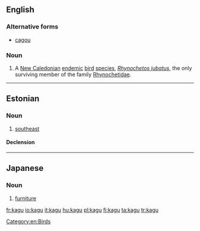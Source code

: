 {{also|kägu}}
==English==
{{wikipedia}}

===Alternative forms===
*[[cagou]]

===Noun===
{{en-noun}}

# A [[New Caledonia]]n [[endemic]] [[bird]] [[species]], ''[[Rhynochetos jubatus]]'', the only surviving member of the family [[Rhynochetidae]].

[[Category:en:Birds]]

----

==Estonian==

===Noun===
{{et-noun}}

# [[southeast]]

====Declension====
{{rfinfl|lang=et|type=declension}}

----

==Japanese==

===Noun===
{{ja-noun|r|hira=かぐ}}

# {{ja-def|家具}} [[furniture]]

[[fr:kagu]]
[[io:kagu]]
[[it:kagu]]
[[hu:kagu]]
[[pl:kagu]]
[[fi:kagu]]
[[ta:kagu]]
[[tr:kagu]]